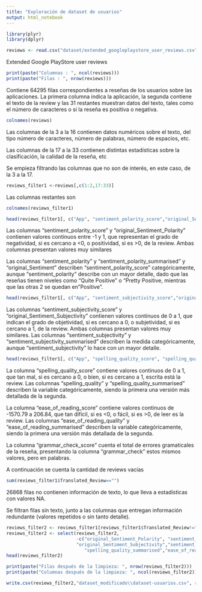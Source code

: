 ```yaml
---
title: "Exploración de dataset de usuarios"
output: html_notebook
---
```



```r
library(plyr) 
library(dplyr)
```

```r
reviews <- read.csv("dataset/extended_googleplaystore_user_reviews.csv", encoding = 'UTF-8')
```
Extended Google PlayStore user reviews
```r
print(paste("Columnas : ", ncol(reviews)))
print(paste("Filas : ", nrow(reviews)))
```

Contiene 64295 filas correspondientes a reseñas de los usuarios sobre las aplicaciones. 
La primera columna indica la aplicación, la segunda contiene el texto de la review y las 31 restantes muestran datos del texto, tales como el número de caracteres o si la reseña es positiva o negativa. 
```r
colnames(reviews)
```

Las columnas de la 3 a la 16 contienen datos numéricos sobre el texto, del tipo número de caracteres, número de palabras, número de espacios, etc.

Las columnas de la 17 a la 33 contienen distintas estadísticas sobre la clasificación, la calidad de la reseña, etc


Se empieza filtrando las columnas que no son de interés, en este caso, de la 3 a la 17.

```r
reviews_filter1 <-reviews[,c(1:2,17:33)]
```
Las columnas restantes son
```r
colnames(reviews_filter1)
```
```r
head(reviews_filter1[, c("App", "sentiment_polarity_score","original_Sentiment_Polarity", "sentiment_polarity", "sentiment_polarity_summarised", "original_Sentiment" )])
```

Las columnas "sentiment_polarity_score" y "original_Sentiment_Polarity" contienen valores continuos entre -1 y 1, que representan el grado de negatividad, si es cercano a <0, o positividad, si es >0, de la review. Ambas columnas presentan valores muy similares

Las columnas "sentiment_polarity" y "sentiment_polarity_summarised" y "original_Sentiment" describen "sentiment_polarity_score" categóricamente, aunque "sentiment_polarity" describe con un mayor detalle, dado que las reseñas tienen niveles como "Quite Positive" o "Pretty Positive, mientras que las otras 2 se quedan en "Positive".


```r
head(reviews_filter1[, c("App", "sentiment_subjectivity_score","original_Sentiment_Subjectivity", "sentiment_subjectivity", "sentiment_subjectivity_summarised")])
```

Las columnas "sentiment_subjectivity_score" y "original_Sentiment_Subjectivity" contienen valores continuos de 0 a 1, que indican el grado de objetividad, si es cercano a 0, o subjetividad, si es cercano a 1, de la review.
Ambas columnas presentan valores muy similares. 
Las columnas "sentiment_subjectivity" y "sentiment_subjectivity_summarised" describen la medida categóricamente, aunque "sentiment_subjectivity" lo hace con un mayor detalle.

```r
head(reviews_filter1[, c("App", "spelling_quality_score", "spelling_quality_summarised", "ease_of_reading_score", "ease_of_reading_summarised", "grammar_check_score", "grammar_check")])
```

La columna "spelling_quality_score" contiene valores continuos de 0 a 1, que tan mal, si es cercano a 0, o bien, si es cercano a 1, escrita está la review. Las columnas "spelling_quality" y "spelling_quality_summarised" describen la variable categóricamente, siendo la primera una versión más detallada de la segunda.

La columna "ease_of_reading_score" contiene valores continuos de -1570.79 a 206.84, que tan difícil, si es <0, o fácil, si es >0, de leer es la review. Las columnas "ease_of_reading_quality" y "ease_of_reading_summarised" describen la variable categóricamente, siendo la primera una versión más detallada de la segunda.

La columna "grammar_check_score" cuenta el total de errores gramaticales de la reseña, presentando la columna "grammar_check" estos mismos valores, pero en palabras.


A continuación se cuenta la cantidad de reviews vacías
```r
sum(reviews_filter1$Translated_Review=="")
```
26868 filas no contienen información de texto, lo que lleva a estadísticas con valores NA.

Se filtran filas sin texto, junto a las columnas que entregan información redundante (valores repetidos o sin tanto detalle).
```r
reviews_filter2 <- reviews_filter1[reviews_filter1$Translated_Review!="", ]
reviews_filter2 <- select(reviews_filter2,
                          -c("original_Sentiment_Polarity", "sentiment_polarity_summarised", "original_Sentiment",
                          "original_Sentiment_Subjectivity","sentiment_subjectivity_summarised",
                             "spelling_quality_summarised","ease_of_reading_summarised","grammar_check"))
head(reviews_filter2)
```
```r
print(paste("Filas después de la limpieza: ", nrow(reviews_filter2)))
print(paste("Columnas después de la limpieza: ", ncol(reviews_filter2)))
```
```r
write.csv(reviews_filter2,"dataset_modificado\\dataset-usuarios.csv", row.names = FALSE)
```

